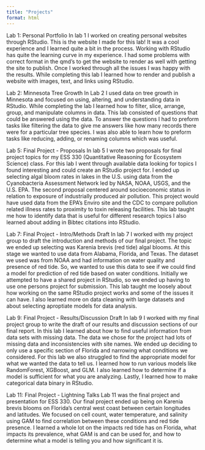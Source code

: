 ```yaml
---
title: "Projects"
format: html
---
```


Lab 1: Personal Portfolio
  In lab 1 I worked on creating personal websites through RStudio. This is the website I made for this lab! It was a cool experience and I learned quite a bit in the process. Working with RStudio has quite the learning curve in my experience. I had some problems with correct format in the qmd's to get the website to render as well with getting the site to publish. Once I worked through all the issues I was happy with the results. While completing this lab I learned how to render and publish a website with images, text, and links using RStudio. 

Lab 2: Minnesota Tree Growth
  In Lab 2 I used data on tree growth in Minnesota and focused on using, altering, and understanding data in RStudio. While completing the lab I learned how to filter, slice, arrange, group, and manipulate columns in data. This lab consisted of questions that could be answered using the data. To answer the questions I had to preform tasks like filtering the data to give me answers like how many records there were for a particular tree species. I was also able to learn how to preform tasks like reducing, adding, or renaming columns which was useful. 

Lab 5: Final Project - Proposals 
  In lab 5 I wrote two proposals for final project topics for my ESS 330 (Quantitative Reasoning for Ecosystem Science) class. For this lab I went through available data looking for topics I found interesting and could create an RStudio project for. I ended up selecting algal bloom rates in lakes in the U.S. using data from the Cyanobacteria Assessment Network led by NASA, NOAA, USGS, and the U.S. EPA. The second proposal centered around socioeconomic status in relation to exposure of industrially produced air pollution. This project would have used data from the EPA's Enviro site and the CDC to compare pollution related illness rates to proximity to toxin releasing facilities. This lab taught me how to identify data that is useful for different research topics I also learned about adding in Bibtec citations into RStudio. 
  
Lab 7: Final Project - Intro/Methods Draft 
  In lab 7 I worked with my project group to draft the introduction and methods of our final project. The topic we ended up selecting was Karenia brevis (red tide) algal blooms. At this stage we wanted to use data from Alabama, Florida, and Texas. The dataset we used was from NOAA and had information on water quality and presence of red tide. So, we wanted to use this data to see if we could find a model for prediction of red tide based on water conditions. Initially we attempted to have a shared project in RStudio, so we ended up having to use one persons project for submission. This lab taught me loosely about how working on the same RStudio project works and some of the issues it can have. I also learned more on data cleaning with large datasets and about selecting aproptiate models for data analysis. 
  
Lab 9: Final Project - Results/Discussion Draft
  In lab 9 I worked with my final project group to write the draft of our results and discussion sections of our final report. In this lab I learned about how to find useful information from data sets with missing data. The data we chose for the project had lots of missing data and inconsistencies with site names. We ended up deciding to only use a specific section of Florida and narrowing what conditions we considered. For this lab we also struggled to find the appropriate model for what we wanted the data to tell us. I learned how to run various models like RandomForest, XGBoost, and GLM. I also learned how to determine if a model is sufficient for what you are analyzing. Lastly, I learned how to make categorical data binary in RStudio. 

Lab 11: Final Project - Lightning Talks
  Lab 11 was the final project and presentation for ESS 330. Our final project ended up being on Karenia brevis blooms on Florida's central west coast between certain longitudes and latitudes. We focused on cell count, water temperature, and salinity using GAM to find correlation between these conditions and red tide presence. I learned a whole lot on the impacts red tide has on Florida, what impacts its prevalence, what GAM is and can be used for, and how to determine what a model is telling you and how significant it is. 

```         
```